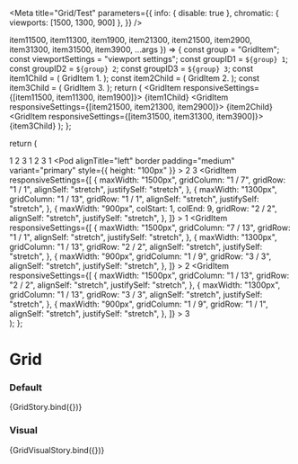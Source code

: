 

<Meta
  title="Grid/Test"
  parameters={{
    info: { disable: true },
    chromatic: { viewports: [1500, 1300, 900] },
  }}
/>

  item11500,
  item11300,
  item1900,
  item21300,
  item21500,
  item2900,
  item31300,
  item31500,
  item3900,
  ...args
}) => {
  const group = "GridItem";
  const viewportSettings = "viewport settings";
  const groupID1 = `${group} 1`;
  const groupID2 = `${group} 2`;
  const groupID3 = `${group} 3`;
  const item1Child = (
    <Pod alignTitle="left" border padding="medium" variant="primary">
      GridItem 1.
    </Pod>
  );
  const item2Child = (
    <Pod alignTitle="left" border padding="medium" variant="primary">
      GridItem 2.
    </Pod>
  );
  const item3Child = (
    <Pod alignTitle="left" border padding="medium" variant="primary">
      GridItem 3.
    </Pod>
  );
  return (
    <GridContainer>
      <GridItem responsiveSettings={[item11500, item11300, item1900]}>
        {item1Child}
      </GridItem>
      <GridItem responsiveSettings={[item21500, item21300, item2900]}>
        {item2Child}
      </GridItem>
      <GridItem responsiveSettings={[item31500, item31300, item3900]}>
        {item3Child}
      </GridItem>
    </GridContainer>
  );
};

  return (
    <div>
      <GridContainer>
        <GridItem alignSelf="stretch" justifySelf="stretch">
          <Pod alignTitle="left" border padding="medium" variant="primary">
            1
          </Pod>
        </GridItem>
        <GridItem alignSelf="stretch" justifySelf="stretch">
          <Pod alignTitle="left" border padding="medium" variant="primary">
            2
          </Pod>
        </GridItem>
        <GridItem alignSelf="stretch" justifySelf="stretch">
          <Pod alignTitle="left" border padding="medium" variant="primary">
            3
          </Pod>
        </GridItem>
      </GridContainer>
      <GridContainer>
        <GridItem alignSelf="stretch" justifySelf="left">
          <Pod alignTitle="left" border padding="medium" variant="primary">
            1
          </Pod>
        </GridItem>
        <GridItem alignSelf="stretch" justifySelf="center">
          <Pod alignTitle="left" border padding="medium" variant="primary">
            2
          </Pod>
        </GridItem>
        <GridItem alignSelf="stretch" justifySelf="right">
          <Pod alignTitle="left" border padding="medium" variant="primary">
            3
          </Pod>
        </GridItem>
      </GridContainer>
      <GridContainer>
        <GridItem alignSelf="end" justifySelf="left" gridColumn="1 / 1">
          <Pod alignTitle="left" border padding="medium" variant="primary">
            1
          </Pod>
        </GridItem>
        <GridItem alignSelf="stretch" justifySelf="center" gridColumn="2 / 2">
          <Pod
            alignTitle="left"
            border
            padding="medium"
            variant="primary"
            style={{ height: "100px" }}
          >
            2
          </Pod>
        </GridItem>
        <GridItem
          alignSelf="stretch"
          justifySelf="right"
          gridColumn="1 / 1"
          gridRow="2 / 2"
        >
          <Pod alignTitle="left" border padding="medium" variant="primary">
            3
          </Pod>
        </GridItem>
      </GridContainer>
      <GridContainer>
        <GridItem
          responsiveSettings={[
            {
              maxWidth: "1500px",
              gridColumn: "1 / 7",
              gridRow: "1 / 1",
              alignSelf: "stretch",
              justifySelf: "stretch",
            },
            {
              maxWidth: "1300px",
              gridColumn: "1 / 13",
              gridRow: "1 / 1",
              alignSelf: "stretch",
              justifySelf: "stretch",
            },
            {
              maxWidth: "900px",
              colStart: 1,
              colEnd: 9,
              gridRow: "2 / 2",
              alignSelf: "stretch",
              justifySelf: "stretch",
            },
          ]}
        >
          <Pod alignTitle="left" border padding="medium" variant="primary">
            1
          </Pod>
        </GridItem>
        <GridItem
          responsiveSettings={[
            {
              maxWidth: "1500px",
              gridColumn: "7 / 13",
              gridRow: "1 / 1",
              alignSelf: "stretch",
              justifySelf: "stretch",
            },
            {
              maxWidth: "1300px",
              gridColumn: "1 / 13",
              gridRow: "2 / 2",
              alignSelf: "stretch",
              justifySelf: "stretch",
            },
            {
              maxWidth: "900px",
              gridColumn: "1 / 9",
              gridRow: "3 / 3",
              alignSelf: "stretch",
              justifySelf: "stretch",
            },
          ]}
        >
          <Pod alignTitle="left" border padding="medium" variant="primary">
            2
          </Pod>
        </GridItem>
        <GridItem
          responsiveSettings={[
            {
              maxWidth: "1500px",
              gridColumn: "1 / 13",
              gridRow: "2 / 2",
              alignSelf: "stretch",
              justifySelf: "stretch",
            },
            {
              maxWidth: "1300px",
              gridColumn: "1 / 13",
              gridRow: "3 / 3",
              alignSelf: "stretch",
              justifySelf: "stretch",
            },
            {
              maxWidth: "900px",
              gridColumn: "1 / 9",
              gridRow: "1 / 1",
              alignSelf: "stretch",
              justifySelf: "stretch",
            },
          ]}
        >
          <Pod alignTitle="left" border padding="medium" variant="primary">
            3
          </Pod>
        </GridItem>
      </GridContainer>
    </div>
  );
};

# Grid

### Default

<Canvas>
  <Story
    name="default"
    args={{
      item11500: {
        alignSelf: "stretch",
        gridColumn: "1 / 7",
        gridRow: "1 / 1",
        justifySelf: "stretch",
        maxWidth: "1500px",
      },
      item11300: {
        alignSelf: "stretch",
        gridColumn: "1 / 13",
        gridRow: "1 / 1",
        justifySelf: "stretch",
        maxWidth: "1300px",
      },
      item1900: {
        alignSelf: "stretch",
        gridColumn: "1 / 9",
        gridRow: "2 / 2",
        justifySelf: "stretch",
        maxWidth: "900px",
      },
      item21300: {
        alignSelf: "stretch",
        gridColumn: "1 / 13",
        gridRow: "2 / 2",
        justifySelf: "stretch",
        maxWidth: "1300px",
      },
      item21500: {
        alignSelf: "stretch",
        gridColumn: "7 / 13",
        gridRow: "1 / 1",
        justifySelf: "stretch",
        maxWidth: "1500px",
      },
      item2900: {
        alignSelf: "stretch",
        gridColumn: "1 / 9",
        gridRow: "3 / 3",
        justifySelf: "stretch",
        maxWidth: "900px",
      },
      item31300: {
        alignSelf: "stretch",
        gridColumn: "1 / 13",
        gridRow: "3 / 3",
        justifySelf: "stretch",
        maxWidth: "1300px",
      },
      item31500: {
        alignSelf: "stretch",
        gridColumn: "1 / 13",
        gridRow: "2 / 2",
        justifySelf: "stretch",
        maxWidth: "1500px",
      },
      item3900: {
        alignSelf: "stretch",
        gridColumn: "1 / 9",
        gridRow: "1 / 1",
        justifySelf: "stretch",
        maxWidth: "900px",
      },
    }}
  >
    {GridStory.bind({})}
  </Story>
</Canvas>

### Visual

<Canvas>
  <Story name="visual">{GridVisualStory.bind({})}</Story>
</Canvas>
